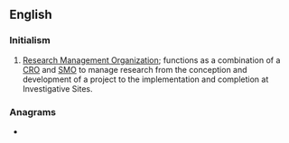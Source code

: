 ==English==

===Initialism===
{{rfc-header|Initialism}}
{{head|en|initialism}}
# [[Research Management Organization]]; functions as a combination of a [[CRO]] and [[SMO]] to manage research from the conception and development of a project to the implementation and completion at Investigative Sites.

===Anagrams===
* {{anagrams|en|a=mor|MOR|MRO|Mor|O/RM|OMR|ORM|ROM|Rom|Rom.}}